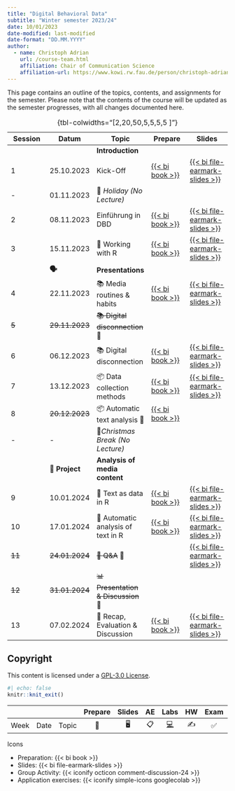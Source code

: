 ```yaml
---
title: "Digital Behavioral Data"
subtitle: "Winter semester 2023/24"
date: 10/01/2023
date-modified: last-modified
date-format: "DD.MM.YYYY"
author: 
  - name: Christoph Adrian 
    url: /course-team.html
    affiliation: Chair of Communication Science
    affiliation-url: https://www.kowi.rw.fau.de/person/christoph-adrian/
---
```


::: callout-note
This page contains an outline of the topics, contents, and assignments for the semester. Please note that the contents of the course will be updated as the semester progresses, with all changes documented here.
:::

<!-- FIXME Add column with link to exercises / group activities -->

| Session | Datum          | Topic                               | Prepare                                                                            | Slides                                                                                                        |
|---------------|---------------|---------------|---------------|---------------|
|         |                | **Introduction**                    |                                                                                    |                                                                                                               |
| 1       | 25.10.2023     | Kick-Off                            | [{{< bi book >}}](/sessions/session-01.html "Session 01"){aria-label="Session 01"} | [{{< bi file-earmark-slides >}}](/slides/slides-01.html "Slides: Session 01"){aria-label="Slides Session 01"} |
| \-      | 01.11.2023     | 🎃 *Holiday (No Lecture)*           |                                                                                    |                                                                                                               |
| 2       | 08.11.2023     | Einführung in DBD                   | [{{< bi book >}}](/sessions/session-02.html "Session 02"){aria-label="Session 02"} | [{{< bi file-earmark-slides >}}](/slides/slides-02.html "Slides: Session 02"){aria-label="Slides Session 02"} |
| 3       | 15.11.2023     | 🔨 Working with R                   | [{{< bi book >}}](/sessions/session-03.html "Session 03"){aria-label="Session 03"} | [{{< bi file-earmark-slides >}}](/slides/slides-03.html "Slides: Session 03"){aria-label="Slides Session 03"} |
|         | **🗣️**         | **Presentations**                   |                                                                                    |                                                                                                               |
| 4       | 22.11.2023     | 📚 Media routines & habits          | [{{< bi book >}}](/sessions/session-04.html "Session 04"){aria-label="Session 04"} | [{{< bi file-earmark-slides >}}](/slides/slides-04.html "Slides: Session 04"){aria-label="Slides Session 04"} |
| ~~5~~   | ~~29.11.2023~~ | ~~📚 Digital disconnection~~ 🤒     |                                                                                    |                                                                                                               |
| 6       | 06.12.2023     | 📚 Digital disconnection            | [{{< bi book >}}](/sessions/session-06.html "Session 06"){aria-label="Session 06"} | [{{< bi file-earmark-slides >}}](/slides/slides-06.html "Slides: Session 06"){aria-label="Slides Session 06"} |
| 7       | 13.12.2023     | 📦 Data collection methods          | [{{< bi book >}}](/sessions/session-07.html "Session 07"){aria-label="Session 07"} | [{{< bi file-earmark-slides >}}](/slides/slides-07.html "Slides: Session 07"){aria-label="Slides Session 07"} |
| 8       | ~~20.12.2023~~ | 📦 Automatic text analysis 🎥       | [{{< bi book >}}](/sessions/session-08.html "Session 08"){aria-label="Session 08"} |                                                                                                               |
| \-      | \-             | 🎄*Christmas Break (No Lecture)*    |                                                                                    |                                                                                                               |
|         | 📂 **Project** | **Analysis of media content**       |                                                                                    |                                                                                                               |
| 9       | 10.01.2024     | 🔨 Text as data in R                | [{{< bi book >}}](/sessions/session-09.html "Session 09"){aria-label="Session 09"} | [{{< bi file-earmark-slides >}}](/slides/slides-09.html "Slides: Session 09"){aria-label="Slides Session 09"} |
| 10      | 17.01.2024     | 🔨 Automatic analysis of text in R  | [{{< bi book >}}](/sessions/session-10.html "Session 09"){aria-label="Session 10"} | [{{< bi file-earmark-slides >}}](/slides/slides-10.html "Slides: Session 10"){aria-label="Slides Session 10"} |
| ~~11~~  | ~~24.01.2024~~ | ~~🔨 Q&A~~ 🤒                       |                                                                                    | [{{< bi file-earmark-slides >}}](/slides/slides-11.html "Slides: Session 11"){aria-label="Slides Session 11"} |
| ~~12~~  | ~~31.01.2024~~ | ~~📊 Presentation & Discussion~~ 🤒 |                                                                                    |                                                                                                               |
| 13      | 07.02.2024     | 🏁 Recap, Evaluation & Discussion   | [{{< bi book >}}](/sessions/session-13.html "Session 09"){aria-label="Session 13"} | [{{< bi file-earmark-slides >}}](/slides/slides-13.html "Slides: Session 13"){aria-label="Slides Session 13"} |

: {tbl-colwidths="\[2,20,50,5,5,5,5 \]"}

## Copyright

This content is licensed under a [GPL-3.0 License](https://www.gnu.org/licenses/gpl-3.0.en.html).

```r
#| echo: false
knitr::knit_exit()
```

|      |      |       | Prepare | Slides | AE  |                                                    Labs                                                    | HW  | Exam | Project |
|--------|--------|--------|:------:|:------:|:------:|:------:|:------:|:------:|:------:|
| Week | Date | Topic |   📖    |   🖥️   | 📋  | [💻](https://sakai.duke.edu/samigo-app/servlet/Login?id=6fa7ebf3-01af-42a6-91ba-3e813d3901221641094171786) | ✍️  |  ✅  |   📂    |

Icons

-   Preparation: {{< bi book >}}
-   Slides: {{< bi file-earmark-slides >}}
-   Group Activity: {{< iconify octicon comment-discussion-24 >}}
-   Application exercises: {{< iconify simple-icons googlecolab >}}